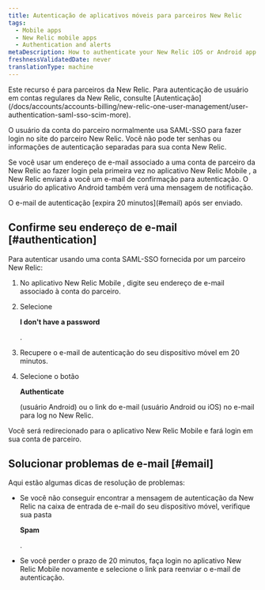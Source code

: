 ```yaml
---
title: Autenticação de aplicativos móveis para parceiros New Relic
tags:
  - Mobile apps
  - New Relic mobile apps
  - Authentication and alerts
metaDescription: How to authenticate your New Relic iOS or Android app if you have a SAML-SSO enabled New Relic account through a New Relic partner.
freshnessValidatedDate: never
translationType: machine
---
```


<Callout variant="important">
  Este recurso é para parceiros da New Relic. Para autenticação de usuário em contas regulares da New Relic, consulte [Autenticação](/docs/accounts/accounts-billing/new-relic-one-user-management/user-authentication-saml-sso-scim-more).
</Callout>

O usuário da conta do parceiro normalmente usa SAML-SSO para fazer login no site do parceiro New Relic. Você não pode ter senhas ou informações de autenticação separadas para sua conta New Relic.

Se você usar um endereço de e-mail associado a uma conta de parceiro da New Relic ao fazer login pela primeira vez no aplicativo New Relic Mobile , a New Relic enviará a você um e-mail de confirmação para autenticação. O usuário do aplicativo Android também verá uma mensagem de notificação.

<Callout variant="important">
  O e-mail de autenticação [expira 20 minutos](#email) após ser enviado.
</Callout>

## Confirme seu endereço de e-mail [#authentication]

Para autenticar usando uma conta SAML-SSO fornecida por um parceiro New Relic:

1. No aplicativo New Relic Mobile , digite seu endereço de e-mail associado à conta do parceiro.

2. Selecione

   <DNT>**I don't have a password**</DNT>

   .

3. Recupere o e-mail de autenticação do seu dispositivo móvel em 20 minutos.

4. Selecione o botão

   <DNT>**Authenticate**</DNT>

   (usuário Android) ou o link do e-mail (usuário Android ou iOS) no e-mail para log no New Relic.

Você será redirecionado para o aplicativo New Relic Mobile e fará login em sua conta de parceiro.

## Solucionar problemas de e-mail [#email]

Aqui estão algumas dicas de resolução de problemas:

* Se você não conseguir encontrar a mensagem de autenticação da New Relic na caixa de entrada de e-mail do seu dispositivo móvel, verifique sua pasta

  <DNT>**Spam**</DNT>

  .

* Se você perder o prazo de 20 minutos, faça login no aplicativo New Relic Mobile novamente e selecione o link para reenviar o e-mail de autenticação.